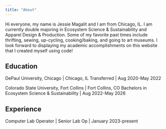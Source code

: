 ```yaml
---
title: "About"
---
```


Hi everyone, my name is Jessie Magalit and I am from Chicago, IL. I am currently double majoring in Ecosystem Science & Sustainability and Apparel Design & Production. Some of my favorite past times include thrifting, sewing, up-cycling, cooking/baking, and going to art museums. I look forward to displaying my academic accomplishments on this website that I created myself using code!

## Education

DePaul University, Chicago | Chicago, IL Transferred | Aug 2020-May 2022

Colorado State University, Fort Collins | Fort Collins, CO Bachelors in Ecosystem Science & Sustainability | Aug 2022-May 2026

## Experience

Computer Lab Operator | Senior Lab Op | January 2023-present
